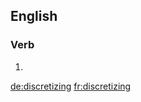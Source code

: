 ==English==

===Verb===
{{head|en}}

# {{present participle of|discretize}}

[[de:discretizing]]
[[fr:discretizing]]